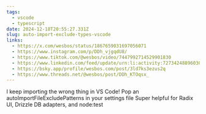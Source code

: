```yaml
---
tags:
  - vscode
  - typescript
date: 2024-12-18T20:55:27.331Z
slug: auto-import-exclude-types-vscode
links:
  - https://x.com/wesbos/status/1867659031697056071
  - https://www.instagram.com/p/DDh_vjgqdU8/
  - https://www.tiktok.com/@wesbos/video/7447992714529901830
  - https://www.linkedin.com/feed/update/urn:li:activity:7273424889603076097/
  - https://bsky.app/profile/wesbos.com/post/3ld7ks3ezus2q
  - https://www.threads.net/@wesbos/post/DDh_KTOqsx_
---
```


I keep importing the wrong thing in VS Code!
Pop an autoImportFileExcludePatterns in your settings file
Super helpful for Radix UI, Drizzle DB adapters, and node:test
